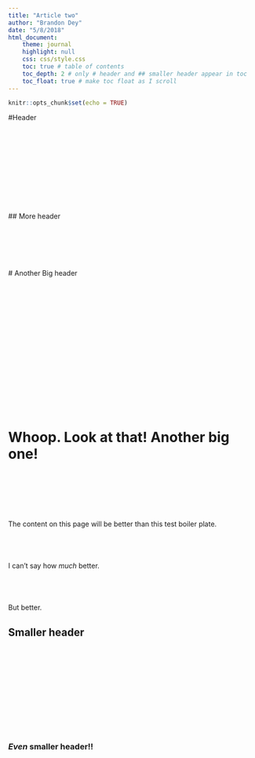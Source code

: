 ```yaml
---
title: "Article two"
author: "Brandon Dey"
date: "5/8/2018"
html_document:
    theme: journal
    highlight: null
    css: css/style.css
    toc: true # table of contents
    toc_depth: 2 # only # header and ## smaller header appear in toc
    toc_float: true # make toc float as I scroll
---
```


```r
knitr::opts_chunk$set(echo = TRUE)
```


#Header


<br />
<br />
<br />
<br />
<br />
<br />
<br />
<br />
<br />
<br />
## More header


<br />
<br />
<br />
<br />
<br />
# Another Big header


<br />
<br />
<br />
<br />
<br />
<br />
<br />
<br />
<br />
<br />
<br />
<br />
<br />
<br />
<br />

# Whoop. Look at that! Another big one!


<br />
<br />
<br />
<br />
<br />

The content on this page will be better than this test boiler plate. 
<br />
<br />
<br />
<br />
<br />
I can't say how *much* better. 
<br />
<br />
<br />
<br />
<br />
But better. 

## Smaller header



<br />
<br />
<br />
<br />
<br />
<br />
<br />
<br />
<br />
<br />

### *Even* smaller header!!
<br />
<br />
<br />
<br />
<br />


